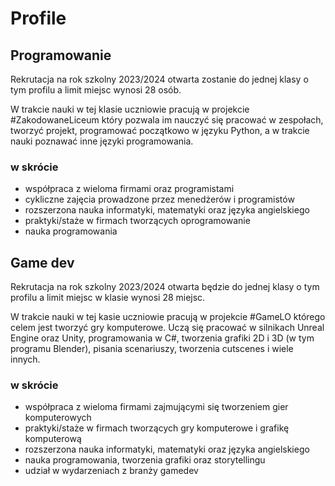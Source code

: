 # Profile

## Programowanie

Rekrutacja na rok szkolny 2023/2024 otwarta zostanie do jednej klasy o tym
profilu a limit miejsc wynosi 28 osób.

W trakcie nauki w tej klasie uczniowie pracują w projekcie #ZakodowaneLiceum
który pozwala im nauczyć się pracować w zespołach, tworzyć projekt, programować
początkowo w języku Python, a w trakcie nauki poznawać inne języki
programowania.

### w skrócie

- współpraca z wieloma firmami oraz programistami
- cykliczne zajęcia prowadzone przez menedżerów i programistów
- rozszerzona nauka informatyki, matematyki oraz języka angielskiego
- praktyki/staże w firmach tworzących oprogramowanie
- nauka programowania

## Game dev

Rekrutacja na rok szkolny 2023/2024 otwarta będzie do jednej klasy o tym profilu
a limit miejsc w klasie wynosi 28 miejsc.

W trakcie nauki w tej kasie uczniowie pracują w projekcie #GameLO którego celem
jest tworzyć gry komputerowe. Uczą się pracować w silnikach Unreal Engine oraz
Unity, programowania w C#, tworzenia grafiki 2D i 3D (w tym programu Blender),
pisania scenariuszy, tworzenia cutscenes i wiele innych.

### w skrócie

- współpraca z wieloma firmami zajmującymi się tworzeniem gier komputerowych
- praktyki/staże w firmach tworzących gry komputerowe i grafikę komputerową
- rozszerzona nauka informatyki, matematyki oraz języka angielskiego
- nauka programowania, tworzenia grafiki oraz storytellingu
- udział w wydarzeniach z branży gamedev
